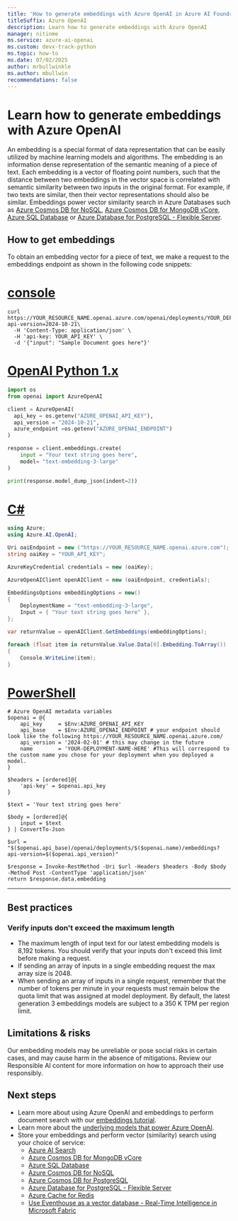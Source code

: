 ```yaml
---
title: 'How to generate embeddings with Azure OpenAI in Azure AI Foundry Models'
titleSuffix: Azure OpenAI
description: Learn how to generate embeddings with Azure OpenAI
manager: nitinme
ms.service: azure-ai-openai
ms.custom: devx-track-python
ms.topic: how-to
ms.date: 07/02/2025
author: mrbullwinkle
ms.author: mbullwin
recommendations: false
---
```

# Learn how to generate embeddings with Azure OpenAI

An embedding is a special format of data representation that can be easily utilized by machine learning models and algorithms. The embedding is an information dense representation of the semantic meaning of a piece of text. Each embedding is a vector of floating point numbers, such that the distance between two embeddings in the vector space is correlated with semantic similarity between two inputs in the original format. For example, if two texts are similar, then their vector representations should also be similar. Embeddings power vector similarity search in Azure Databases such as [Azure Cosmos DB for NoSQL](/azure/cosmos-db/nosql/vector-search), [Azure Cosmos DB for MongoDB vCore](/azure/cosmos-db/mongodb/vcore/vector-search), [Azure SQL Database](/azure/azure-sql/database/ai-artificial-intelligence-intelligent-applications?view=azuresql&preserve-view=true#vector-search) or [Azure Database for PostgreSQL - Flexible Server](/azure/postgresql/flexible-server/how-to-use-pgvector).

## How to get embeddings

To obtain an embedding vector for a piece of text, we make a request to the embeddings endpoint as shown in the following code snippets:

# [console](#tab/console)
```console
curl https://YOUR_RESOURCE_NAME.openai.azure.com/openai/deployments/YOUR_DEPLOYMENT_NAME/embeddings?api-version=2024-10-21\
  -H 'Content-Type: application/json' \
  -H 'api-key: YOUR_API_KEY' \
  -d '{"input": "Sample Document goes here"}'
```

# [OpenAI Python 1.x](#tab/python-new)

```python
import os
from openai import AzureOpenAI

client = AzureOpenAI(
  api_key = os.getenv("AZURE_OPENAI_API_KEY"),  
  api_version = "2024-10-21",
  azure_endpoint =os.getenv("AZURE_OPENAI_ENDPOINT") 
)

response = client.embeddings.create(
    input = "Your text string goes here",
    model= "text-embedding-3-large"
)

print(response.model_dump_json(indent=2))
```

# [C#](#tab/csharp)
```csharp
using Azure;
using Azure.AI.OpenAI;

Uri oaiEndpoint = new ("https://YOUR_RESOURCE_NAME.openai.azure.com");
string oaiKey = "YOUR_API_KEY";

AzureKeyCredential credentials = new (oaiKey);

AzureOpenAIClient openAIClient = new (oaiEndpoint, credentials);

EmbeddingsOptions embeddingOptions = new()
{
    DeploymentName = "text-embedding-3-large",
    Input = { "Your text string goes here" },
};

var returnValue = openAIClient.GetEmbeddings(embeddingOptions);

foreach (float item in returnValue.Value.Data[0].Embedding.ToArray())
{
    Console.WriteLine(item);
}
```

# [PowerShell](#tab/PowerShell)
```powershell-interactive
# Azure OpenAI metadata variables
$openai = @{
    api_key     = $Env:AZURE_OPENAI_API_KEY
    api_base    = $Env:AZURE_OPENAI_ENDPOINT # your endpoint should look like the following https://YOUR_RESOURCE_NAME.openai.azure.com/
    api_version = '2024-02-01' # this may change in the future
    name        = 'YOUR-DEPLOYMENT-NAME-HERE' #This will correspond to the custom name you chose for your deployment when you deployed a model.
}

$headers = [ordered]@{
    'api-key' = $openai.api_key
}

$text = 'Your text string goes here'

$body = [ordered]@{
    input = $text
} | ConvertTo-Json

$url = "$($openai.api_base)/openai/deployments/$($openai.name)/embeddings?api-version=$($openai.api_version)"

$response = Invoke-RestMethod -Uri $url -Headers $headers -Body $body -Method Post -ContentType 'application/json'
return $response.data.embedding
```

---

## Best practices

### Verify inputs don't exceed the maximum length

- The maximum length of input text for our latest embedding models is 8,192 tokens. You should verify that your inputs don't exceed this limit before making a request.
- If sending an array of inputs in a single embedding request the max array size is 2048.
- When sending an array of inputs in a single request, remember that the number of tokens per minute in your requests must remain below the quota limit that was assigned at model deployment. By default, the latest generation 3 embeddings models are subject to a 350 K TPM per region limit.  


## Limitations & risks

Our embedding models may be unreliable or pose social risks in certain cases, and may cause harm in the absence of mitigations. Review our Responsible AI content for more information on how to approach their use responsibly.

## Next steps

* Learn more about using Azure OpenAI and embeddings to perform document search with our [embeddings tutorial](../tutorials/embeddings.md).
* Learn more about the [underlying models that power Azure OpenAI](../concepts/models.md).
* Store your embeddings and perform vector (similarity) search using your choice of service:
  * [Azure AI Search](/azure/search/vector-search-overview)
  * [Azure Cosmos DB for MongoDB vCore](/azure/cosmos-db/mongodb/vcore/vector-search)
  * [Azure SQL Database](/azure/azure-sql/database/ai-artificial-intelligence-intelligent-applications?view=azuresql&preserve-view=true#vector-search)
  * [Azure Cosmos DB for NoSQL](/azure/cosmos-db/vector-search)
  * [Azure Cosmos DB for PostgreSQL](/azure/cosmos-db/postgresql/howto-use-pgvector)
  * [Azure Database for PostgreSQL - Flexible Server](/azure/postgresql/flexible-server/how-to-use-pgvector)  
  * [Azure Cache for Redis](/azure/azure-cache-for-redis/cache-tutorial-vector-similarity)
  * [Use Eventhouse as a vector database - Real-Time Intelligence in Microsoft Fabric](/fabric/real-time-intelligence/vector-database)
